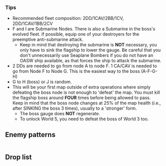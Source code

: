 {{Map/Header}}
{{Map/Info
|en = Battle of Casgadama
|jp = カスガダマ沖海戦
|romaji =Kasugadama-oki kaisen
|strategy_name = [[wikipedia:Battle_of_Madagascar|Casgadama Island Naval Battle]]
|strategy_name_ja = カスガダマ沖海戦
|strategy_info = Break through the enemy picket line in the Western Curry Ocean and destroy the core of the enemy fleet off the coast of Casgadama!
|strategy_info_ja = カレー洋西方の敵哨戒線を突破、カスガダマ島沖へ侵攻し、敵東方艦隊の中枢部隊を撃滅せよ！
|show_kills = true
|kills = 4

|exp_ship = 340
|exp_hq = 140
|exp_hq_boss = 1880
}}
{{MapBranchingTable
|id = 4-4
|A -> F = * Amount of DD in fleet is ≧ 2
|A -> B/storm,I = 
* Random 50%/50% chance if you do not meet the requirements to go to F

|C -> D/resource = * Random 30%? chance
|C -> E/resource = * Random 30%? chance
|C -> G = * Random 40%? chance
<!--
Based on 2013 routing datamine; unable to verify chances with TsunDB in this case due to low sample size

2018-07-21 TsunDB: 4-4/C->?
all ->D: 35% (29)
all ->E: 18% (15)
all ->G: 47% (39)
-->

|F -> C = * Fleet contains no CA(V)
|F -> G = * Fleet contains CA(V)

|G -> H = * Random 70% chance
|G -> J = * Random 30% chance

|I -> G,J = * Random 50%/50%? chance
<!--
==== Routing info from 4-4 / node I ====
all ->G: 57% (21)
all ->J: 43% (16)
-->
}}
===Tips===
* Recommended fleet composition: 2DD/1CAV/2BB/1CV, 2DD/1CAV/1BB/2CV
*F and I are Submarine Nodes. There is also a Submarine in the boss's evolved fleet. If possible, equip one of your destroyers for the preemptive anti-submarine attack.
**Keep in mind that destroying the submarine is '''NOT''' necessary, you only have to sink the flagship to lower the gauge. Be careful that you don't unnecessarily use {{Seaplane}}Seaplane Bombers if you do not have an OASW ship available, as that forces the ship to attack the submarine.
*2 DDs are needed to go from node A to node F. 1 CA/CAV is needed to go from Node F to Node G. This is the easiest way to the boss (A-F-G-H)
*G to H (boss) or J is random.
*This will be your first map outside of extra operations where simply defeating the boss node is not enough to 'defeat' the map. You must kill the flagship boss around '''FOUR''' times before being allowed to pass. Keep in mind that the boss node changes at 25% of the map health (i.e., after SINKING the boss 3 times), usually to a 'stronger' form.
**The boss gauge does '''NOT''' regenerate.
**To unlock World 5, you need to defeat the boss of World 3 too.

{{SectionEnd}}
==Enemy patterns==
{{Section}}
{{Map/Image|
{{Map/ImageNode|A|x=569|y=178}}
{{Map/ImageNode|B|x=458|y=106}}
{{Map/ImageNode|I|x=480|y=273}}
{{Map/ImageNode|F|x=431|y=189}}
{{Map/ImageNode|C|x=335|y=154}}
{{Map/ImageNode|D|x=304|y=102}}
{{Map/ImageNode|G|x=318|y=211}}
{{Map/ImageNode|J|x=340|y=310}}
{{Map/ImageNode|E|x=173|y=153}}
{{Map/ImageNode|H|x=185|y=231}}
}}
<div class="scrollable" style="width:800px;max-height:400px;overflow:auto;">
{{Map/Nodes|name=敵前衛艦隊
|A
|Normal
|{{Formation|Line Ahead}}
|Battleship Ru-Class/Flagship
|Torpedo Cruiser Chi-Class/Elite
|Torpedo Cruiser Chi-Class/Elite
|Light Cruiser Ho-Class/Elite
|Destroyer I-Class/Elite
|Destroyer I-Class/Elite
|-
|A
|Normal
|{{Formation|Line Ahead}}
|Light Cruiser He-Class/Flagship
|Torpedo Cruiser Chi-Class/Elite
|Torpedo Cruiser Chi-Class/Elite
|Torpedo Cruiser Chi-Class/Elite
|Destroyer Ha-Class/Elite
|Destroyer Ha-Class/Elite
|-
|A
|Normal
|{{Formation|Double Line}}
|Heavy Cruiser Ri-Class/Flagship
|Light Cruiser Ho-Class/Flagship
|Torpedo Cruiser Chi-Class/Elite
|Light Cruiser To-Class/Elite
|Destroyer Ro-Class/Elite
|Destroyer Ro-Class/Elite
}}
{{NodeInfo
|B
|Storm
|Ammo
|45% without radar
|-
|B
|Storm
|Ammo
|20% with radar
}}
{{Map/Nodes|name=敵東方艦隊残存部隊
|C
|Normal
|{{Formation|Diamond}}
|Battleship Ru-Class/Flagship
|Standard Carrier Wo-Class/Elite
|Light Carrier Nu-Class/Elite
|Light Cruiser Ho-Class/Flagship
|Destroyer Ha-Class/Elite
|Destroyer Ha-Class/Elite
|-
|C
|Normal
|{{Formation|Double Line}}
|Standard Carrier Wo-Class/Flagship
|Light Carrier Nu-Class/Elite
|Light Carrier Nu-Class/Elite
|Light Cruiser To-Class/Elite
|Destroyer Ha-Class/Elite
|Destroyer Ha-Class/Elite
|-
|C
|Normal
|{{Formation|Double Line}}
|Heavy Cruiser Ri-Class/Flagship
|Heavy Cruiser Ri-Class/Elite
|Torpedo Cruiser Chi-Class/Elite
|Destroyer Ha-Class/Elite
|Destroyer Ha-Class/Elite
|Submarine Yo-Class/Elite
}}
{{NodeInfo
|D
|Resource
|Fuel
|50-150
}}
{{NodeInfo
|E
|Resource
|Steel
|35-105
}}
{{Map/Nodes|name=敵潜水艦哨戒線
|F
|Normal
|{{Formation|Diamond}}
|Submarine Ka-Class/Elite
|Submarine Ka-Class
|Submarine Ka-Class
|Light Cruiser Ho-Class/Elite
|Light Carrier Nu-Class/Elite
|Light Carrier Nu-Class/Elite
|-
|F
|Normal
|{{Formation|Line Abreast}}
|Submarine Ka-Class/Flagship
|Submarine Ka-Class/Elite
|Submarine Ka-Class
|Submarine Ka-Class
|-
|F
|Normal
|{{Formation|Line Abreast}}
|Submarine Ka-Class/Elite
|Submarine Ka-Class
|Submarine Ka-Class
|Submarine Ka-Class
}}
{{Map/Nodes|name=敵空母機動部隊
|G
|Normal
|{{Formation|Diamond}}
|Standard Carrier Wo-Class/Flagship
|Light Carrier Nu-Class/Elite
|Light Carrier Nu-Class/Elite
|Light Cruiser He-Class/Elite
|Destroyer Ha-Class/Flagship
|Destroyer Ro-Class/Flagship
|-
|G
|Normal
|{{Formation|Diamond}}
|Standard Carrier Wo-Class/Flagship
|Standard Carrier Wo-Class/Flagship
|Light Carrier Nu-Class/Elite
|Light Carrier Nu-Class/Elite
|Destroyer Ni-Class/Elite
|Destroyer Ni-Class/Elite
|-
|G
|Normal
|{{Formation|Double Line}}
|Standard Carrier Wo-Class/Flagship
|Standard Carrier Wo-Class/Flagship
|Battleship Ru-Class/Elite
|Heavy Cruiser Ri-Class/Elite
|Destroyer Ni-Class/Elite
|Destroyer Ni-Class/Elite
}}
{{Map/Nodes|name=敵東方中枢艦隊
|H
|Boss
|{{Formation|Diamond}}
|Armored Carrier Demon
|Battleship Ta-Class/Elite
|Light Carrier Nu-Class/Elite
|Transport Ship Wa-Class/Elite
|Destroyer Ro-Class/Flagship
|Destroyer Ro-Class/Flagship
|-
|H
|Boss/Final
|{{Formation|Diamond}}
|Armored Carrier Princess
|Floating Fortress
|Floating Fortress
|Destroyer Ni-Class/Elite
|Destroyer Ni-Class/Elite
|Submarine Yo-Class/Flagship
|-
|H
|Boss/Clear
|{{Formation|Diamond}}
|Armored Carrier Demon
|Battleship Ta-Class/Elite
|Light Carrier Nu-Class/Elite
|Transport Ship Wa-Class/Elite
|Destroyer Ro-Class/Flagship
|Destroyer Ro-Class/Flagship
|-
|H
|Boss/Clear
|{{Formation|Diamond}}
|Armored Carrier Princess
|Floating Fortress
|Floating Fortress
|Destroyer Ni-Class/Elite
|Destroyer Ni-Class/Elite
|Submarine Yo-Class/Flagship
|-
|H
|Boss/Clear
|{{Formation|Double Line}}
|Battleship Ta-Class/Flagship
|Light Cruiser He-Class/Flagship
|Light Carrier Nu-Class/Elite
|Transport Ship Wa-Class/Elite
|Destroyer Ni-Class/Elite
|Submarine Yo-Class/Elite
}}
{{Map/Nodes|name=敵潜水艦哨戒線
|I
|Normal
|{{Formation|Line Abreast}}
|Submarine Ka-Class/Elite
|Submarine Ka-Class
|Submarine Ka-Class
|Submarine Ka-Class
|-
|I
|Normal
|{{Formation|Line Abreast}}
|Submarine Ka-Class/Flagship
|Submarine Ka-Class/Elite
|Submarine Ka-Class
|Submarine Ka-Class
|-
|I
|Normal
|{{Formation|Diamond}}
|Submarine Ka-Class/Elite
|Submarine Ka-Class
|Submarine Ka-Class
|Light Cruiser Ho-Class/Elite
|Light Carrier Nu-Class/Elite
|Light Carrier Nu-Class/Elite
}}
{{Map/Nodes|name=敵東方艦隊残存部隊
|J
|Normal
|{{Formation|Diamond}}
|Battleship Ru-Class/Flagship
|Standard Carrier Wo-Class/Elite
|Light Carrier Nu-Class/Elite
|Light Cruiser Ho-Class/Flagship
|Destroyer Ha-Class/Elite
|Destroyer Ha-Class/Elite
|-
|J
|Normal
|{{Formation|Double Line}}
|Standard Carrier Wo-Class/Flagship
|Light Carrier Nu-Class/Elite
|Light Carrier Nu-Class/Elite
|Light Cruiser To-Class/Elite
|Destroyer Ha-Class/Elite
|Destroyer Ha-Class/Elite
|-
|J
|Normal
|{{Formation|Double Line}}
|Heavy Cruiser Ri-Class/Flagship
|Heavy Cruiser Ri-Class/Elite
|Torpedo Cruiser Chi-Class/Elite
|Destroyer Ha-Class/Elite
|Destroyer Ha-Class/Elite
|Submarine Yo-Class/Elite
}}
</div> <!-- overflow -->
{{SectionEnd}}
==Drop list==
{{Section}}
{{Map/Drops
|regular = true
|no_legend = true
|filter_button = true
|nodes = A, C, F, G, H, I, J
|boss = H
|Abukuma: H
|Akagi: H
|Aoba: A, F, G
|Arashio: G
|Asashio: A, F
|Ashigara: A, F, G, H
|Atago: A, G, H
|Chikuma: A, F, G, H, J
|Chiyoda: A, C, F, G, J
|Choukai: A, I
|Furutaka: F, G
|Fusou: A, F, G, H
|Haguro: H
|Hamakaze: H
|Haruna: A, F, G, H
|Hatsuyuki: G
|Hiei: A, F, H
|Hiyou: A, G, H
|Hyuuga: H
|Ise: H
|Isuzu: A, F, G
|Jintsuu: A, C, F, J
|Junyou: H, J
|Kaga: H
|Kako: F, G, J
|Kinu: H
|Kinugasa: H
|Kirishima: A, F, H, J
|Kisaragi: F, G
|Kiso: A, F, G, J
|Kitakami: A, H
|Kongou: A, C, G, H
|Kuma: A, F, G, J
|Maya: A, F, G, H
|Miyuki: G
|Mogami: A, F, H
|Mutsu: H
|Mutsuki: A, C, F, J
|Myoukou: A, G, H
|Nachi: A, F, G, H
|Naganami: H
|Nagato: H
|Naka: A, C, F
|Natori: A, F, J
|Ooi: H
|Ooshio: G
|Ryuujou: C, F, J
|Sendai: A, F, G, J
|Shikinami: A
|Shiranui: G
|Shouhou: G, J
|Shoukaku: H
|Suzukaze: A, F
|Taigei: H
|Takao: A, H, J
|Tama: A, F, J
|Tatsuta: F, G
|Tenryuu: A, J
|Tone: A, G, H, J
|Uzuki: H
|Yamashiro: A, F, H, J
|Yura: A, C, F, G
|Zuihou: H
|Zuikaku: H
}}
{{SectionEnd}}